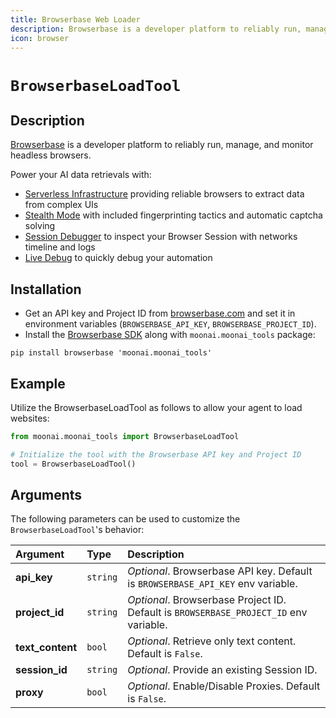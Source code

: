 ```yaml
---
title: Browserbase Web Loader
description: Browserbase is a developer platform to reliably run, manage, and monitor headless browsers.
icon: browser 
---
```


# `BrowserbaseLoadTool`

## Description

[Browserbase](https://browserbase.com) is a developer platform to reliably run, manage, and monitor headless browsers.

Power your AI data retrievals with:

 - [Serverless Infrastructure](https://docs.browserbase.com/under-the-hood) providing reliable browsers to extract data from complex UIs
 - [Stealth Mode](https://docs.browserbase.com/features/stealth-mode) with included fingerprinting tactics and automatic captcha solving
 - [Session Debugger](https://docs.browserbase.com/features/sessions) to inspect your Browser Session with networks timeline and logs
 - [Live Debug](https://docs.browserbase.com/guides/session-debug-connection/browser-remote-control) to quickly debug your automation

## Installation

- Get an API key and Project ID from [browserbase.com](https://browserbase.com) and set it in environment variables (`BROWSERBASE_API_KEY`, `BROWSERBASE_PROJECT_ID`).
- Install the [Browserbase SDK](http://github.com/browserbase/python-sdk) along with `moonai.moonai_tools` package:

```shell
pip install browserbase 'moonai.moonai_tools'
```

## Example

Utilize the BrowserbaseLoadTool as follows to allow your agent to load websites:

```python Code
from moonai.moonai_tools import BrowserbaseLoadTool

# Initialize the tool with the Browserbase API key and Project ID
tool = BrowserbaseLoadTool()
```

## Arguments

The following parameters can be used to customize the `BrowserbaseLoadTool`'s behavior:

| Argument       | Type     | Description                                                                                                                         |
|:---------------|:---------|:-------------------------------------------------------------------------------------------------------------------------------------|
| **api_key**    | `string` | _Optional_. Browserbase API key. Default is `BROWSERBASE_API_KEY` env variable.                                                |
| **project_id** | `string` | _Optional_. Browserbase Project ID. Default is `BROWSERBASE_PROJECT_ID` env variable.                                                |
| **text_content** | `bool` | _Optional_. Retrieve only text content. Default is `False`.                                                |
| **session_id** | `string` | _Optional_. Provide an existing Session ID.                                                |
| **proxy**      | `bool`   | _Optional_. Enable/Disable Proxies. Default is `False`.                                                |
